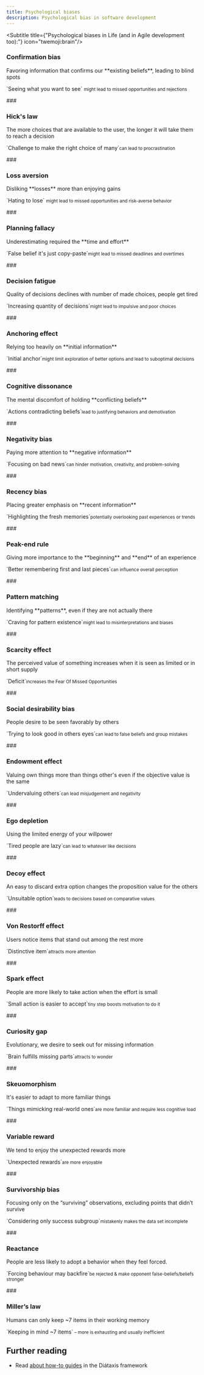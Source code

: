 ```yaml
---
title: Psychological biases
description: Psychological bias in software development
---
```


<Subtitle title={"Psychological biases in Life (and in Agile development too):"} icon="twemoji:brain"/>

### <h3 class="hidden">Confirmation bias</h3>
<Card title="Confirmation bias" icon="emoji:ballot-box-with-ballot">
  Favoring information that confirms our **existing beliefs**, leading to blind spots
  <p>`Seeing what you want to see` <small>might lead to missed opportunities and rejections</small></p>
</Card>
### <h3 class="hidden">Hick's law</h3>
<Card title="Hick's law" icon="emoji:thinking-face">
  The more choices that are available to the user, the longer it will take them to reach a decision
  <p>`Challenge to make the right choice of many`<small>can lead to procrastination</small></p>
</Card>
### <h3 class="hidden">Loss aversion</h3>
<Card title="Loss aversion" icon="emoji:chart-decreasing">
  Disliking **losses** more than enjoying gains
  <p>`Hating to lose` <small>might lead to missed opportunities and risk-averse behavior</small></p>
</Card>
### <h3 class="hidden">Planning fallacy</h3>
<Card title="Planning fallacy" icon="emoji:spiral-calendar">
  Underestimating required the **time and effort**
  <p>`False belief it's just copy-paste`<small>might lead to missed deadlines and overtimes</small></p>
</Card>
### <h3 class="hidden">Decision fatigue</h3>
<Card title="Decision fatigue" icon="emoji:anxious-face-with-sweat">
  Quality of decisions declines with number of made choices, people get tired
  <p>`Increasing quantity of decisions`<small>might lead to impulsive and poor choices</small></p>
</Card>
### <h3 class="hidden">Anchoring effect</h3>
<Card title="Anchoring effect" icon="emoji:anchor">
  Relying too heavily on **initial information**
  <p>`Initial anchor`<small>might limit exploration of better options and lead to suboptimal decisions</small></p>
</Card>
### <h3 class="hidden">Cognitive dissonance</h3>
<Card title="Cognitive dissonance" icon="emoji:disappointed-face">
  The mental discomfort of holding **conflicting beliefs**
  <p>`Actions contradicting beliefs`<small>lead to justifying behaviors and demotivation</small></p>
</Card>
### <h3 class="hidden">Negativity bias</h3>
<Card title="Negativity bias" icon="emoji:television">
  Paying more attention to **negative information**
  <p>`Focusing on bad news`<small>can hinder motivation, creativity, and problem-solving</small></p>
</Card>
### <h3 class="hidden">Recency bias</h3>
<Card title="Recency bias" icon="emoji:telephone-receiver">
  Placing greater emphasis on **recent information**
  <p>`Highlighting the fresh memories`<small>potentially overlooking past experiences or trends</small></p>
</Card>
### <h3 class="hidden">Peak-end rule</h3>
<Card title="Peak-end rule" icon="emoji:snow-capped-mountain">
  Giving more importance to the **beginning** and **end** of an experience
  <p>`Better remembering first and last pieces`<small>can influence overall perception</small></p>
</Card>
### <h3 class="hidden">Pattern matching</h3>
<Card title="Pattern matching" icon="emoji:film-frames">
  Identifying **patterns**, even if they are not actually there
  <p>`Craving for pattern existence`<small>might lead to misinterpretations and biases</small></p>
</Card>
### <h3 class="hidden">Scarcity effect</h3>
<Card title="Scarcity effect" icon="emoji:chocolate-bar">
  The perceived value of something increases when it is seen as limited or in short supply
  <p>`Deficit`<small>increases the Fear Of Missed Opportunities</small></p>
</Card>
### <h3 class="hidden">Social desirability bias</h3>
<Card title="Social desirability bias" icon="emoji:heart-decoration">
  People desire to be seen favorably by others
  <p>`Trying to look good in others eyes`<small>can lead to false beliefs and group mistakes</small></p>
</Card>
### <h3 class="hidden">Endowment effect</h3>
<Card title="Endowment effect" icon="emoji:fishing-pole">
  Valuing own things more than things other's even if the objective value is the same
  <p>`Undervaluing others`<small>can lead misjudgement and negativity</small></p>
</Card>
### <h3 class="hidden">Ego depletion</h3>
<Card title="Ego depletion" icon="emoji:person-in-bed">
  Using the limited energy of your willpower
  <p>`Tired people are lazy`<small>can lead to whatever like decisions</small></p>
</Card>
### <h3 class="hidden">Decoy effect</h3>
<Card title="Decoy effect" icon="emoji:popcorn">
  An easy to discard extra option changes the proposition value for the others
  <p>`Unsuitable option`<small>leads to decisions based on comparative values</small></p>
</Card>
### <h3 class="hidden">Von Restorff effect</h3>
<Card title="Von Restorff effect" icon="emoji:hot-pepper">
  Users notice items that stand out among the rest more
  <p>`Distinctive item`<small>attracts more attention</small></p>
</Card>
### <h3 class="hidden">Spark effect</h3>
<Card title="Spark effect" icon="emoji:bellhop-bell">
  People are more likely to take action when the effort is small
  <p>`Small action is easier to accept`<small>tiny step boosts motivation to do it</small></p>
</Card>
### <h3 class="hidden">Curiosity gap</h3>
<Card title="Curiosity gap" icon="emoji:magnifying-glass-tilted-left">
  Evolutionary, we desire to seek out for missing information
  <p>`Brain fulfills missing parts`<small>attracts to wonder</small></p>
</Card>
### <h3 class="hidden">Skeuomorphism</h3>
<Card title="Skeuomorphism" icon="emoji:joystick">
  It's easier to adapt to more familiar things
  <p>`Things mimicking real-world ones`<small>are more familiar and require less cognitive load</small></p>
</Card>
### <h3 class="hidden">Variable reward</h3>
<Card title="Variable reward" icon="emoji:slot-machine">
  We tend to enjoy the unexpected rewards more
  <p>`Unexpected rewards`<small>are more enjoyable</small></p>
</Card>
### <h3 class="hidden">Survivorship bias</h3>
<Card title="Survivorship bias" icon="emoji:small-airplane">
  Focusing only on the “surviving” observations, excluding points that didn’t survive
  <p>`Considering only success subgroup`<small>mistakenly makes the data set incomplete</small></p>
</Card>
### <h3 class="hidden">Reactance</h3>
<Card title="Reactance" icon="emoji:volcano">
  People are less likely to adopt a behavior when they feel forced.
  <p>`Forcing behaviour may backfire`<small>be rejected & make opponent false-beliefs/beliefs stronger</small></p>
</Card>
### <h3 class="hidden">Miller’s law</h3>
<Card title="Miller’s law" icon="emoji:telephone">
  Humans can only keep ~7 items in their working memory
  <p>`Keeping in mind ~7 items`<small> – more is exhausting and usually inefficient</small></p>
</Card>


## Further reading

- Read [about how-to guides](https://diataxis.fr/how-to-guides/) in the Diátaxis framework
